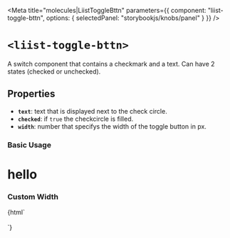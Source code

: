 
<Meta
  title="molecules|LiistToggleBttn"
  parameters={{
    component: "liist-toggle-bttn",
    options: { selectedPanel: "storybookjs/knobs/panel" }
  }}
/>

# `<liist-toggle-bttn>`

A switch component that contains a checkmark and a text. Can have 2 states (checked or unchecked).

## Properties

- **`text`**: text that is displayed next to the check circle.
- **`checked`**: if `true` the checkcircle is filled.
- **`width`**: number that specifys the width of the toggle button in px.

### Basic Usage
<Preview>
  <h1>hello</h1>
  <liist-toggle-bttn
    text="delivery"
    checked
  ></liist-toggle-bttn>
  <liist-toggle-bttn
    text="take-out / curbsite"
  ></liist-toggle-bttn>
  <liist-toggle-bttn
    text="giftcard"
  ></liist-toggle-bttn>
</Preview>

### Custom Width
<Preview>
  <Story name="custom width">
    {html`
      <liist-toggle-bttn
        text="delivery"
        width="550"
        checked
      ></liist-toggle-bttn>
      <br>
      <liist-toggle-bttn
        text="take-out / curbsite"
        width="450"
      ></liist-toggle-bttn>
      <br>
      <liist-toggle-bttn
        text="giftcard"
        width="250"
      ></liist-toggle-bttn>
    `}
  </Story>
</Preview>
